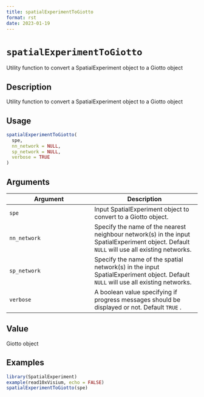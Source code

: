 ```yaml
--- 
title: spatialExperimentToGiotto 
format: rst 
date: 2023-01-19 
--- 
```

# `spatialExperimentToGiotto`

Utility function to convert a SpatialExperiment object to a Giotto object


## Description

Utility function to convert a SpatialExperiment object to a Giotto object


## Usage

```r
spatialExperimentToGiotto(
  spe,
  nn_network = NULL,
  sp_network = NULL,
  verbose = TRUE
)
```


## Arguments

Argument      |Description
------------- |----------------
`spe`     |     Input SpatialExperiment object to convert to a Giotto object.
`nn_network`     |     Specify the name of the nearest neighbour network(s) in the input SpatialExperiment object. Default `NULL` will use all existing networks.
`sp_network`     |     Specify the name of the spatial network(s) in the input SpatialExperiment object. Default `NULL` will use all existing networks.
`verbose`     |     A boolean value specifying if progress messages should be displayed or not. Default `TRUE` .


## Value

Giotto object


## Examples

```r
library(SpatialExperiment)
example(read10xVisium, echo = FALSE)
spatialExperimentToGiotto(spe)
```


